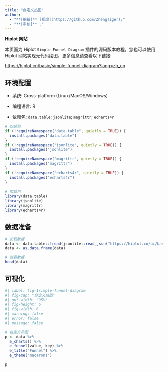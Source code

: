 ```yaml
---
title: "自定义热图"
author:
  - "**[编辑]** [郑虎](https://github.com/ZhengTiger);"
  - "**[审核]** ."
---
```


::: callout-note
**Hiplot 网站**

本页面为 Hiplot `Simple Funnel Diagram` 插件的源码版本教程，您也可以使用 Hiplot 网站实现无代码绘图，更多信息请查看以下链接:

<https://hiplot.cn/basic/simple-funnel-diagram?lang=zh_cn>
:::

## 环境配置

-   系统: Cross-platform (Linux/MacOS/Windows)

-   编程语言: R

-   依赖包: `data.table`; `jsonlite`; `magrittr`; `echarts4r`

```r
# 安装包
if (!requireNamespace("data.table", quietly = TRUE)) {
  install.packages("data.table")
}
if (!requireNamespace("jsonlite", quietly = TRUE)) {
  install.packages("jsonlite")
}
if (!requireNamespace("magrittr", quietly = TRUE)) {
  install.packages("magrittr")
}
if (!requireNamespace("echarts4r", quietly = TRUE)) {
  install.packages("echarts4r")
}

# 加载包
library(data.table)
library(jsonlite)
library(magrittr)
library(echarts4r)
```

## 数据准备

```r
# 加载数据
data <- data.table::fread(jsonlite::read_json("https://hiplot.cn/ui/basic/simple-funnel-diagram/data.json")$exampleData$textarea[[1]])
data <- as.data.frame(data)

# 查看数据
head(data)
```

## 可视化

```r
#| label: fig-1simple-funnel-diagram
#| fig-cap: "自定义热图"
#| out.width: "95%"
#| fig-height: 6
#| fig-width: 6
#| warning: false
#| error: false
#| message: false

# 自定义热图
p <- data %>%
  e_charts() %>%
  e_funnel(value, key) %>%
  e_title("Funnel") %>%
  e_theme("macarons")

p
```



